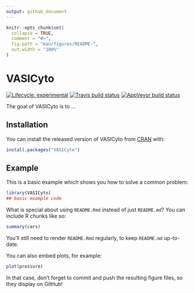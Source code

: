 ```yaml
---
output: github_document
---
```


<!-- README.md is generated from README.Rmd. Please edit that file -->

```r
knitr::opts_chunk$set(
  collapse = TRUE,
  comment = "#>",
  fig.path = "man/figures/README-",
  out.width = "100%"
)
```

# VASICyto

<!-- badges: start -->
[![Lifecycle: experimental](https://img.shields.io/badge/lifecycle-experimental-orange.svg)](https://www.tidyverse.org/lifecycle/#experimental)
[![Travis build status](https://travis-ci.org/SalebHet/VASICyto.svg?branch=master)](https://travis-ci.org/SalebHet/VASICyto)
[![AppVeyor build status](https://ci.appveyor.com/api/projects/status/github/SalebHet/VASICyto?branch=master&svg=true)](https://ci.appveyor.com/project/SalebHet/VASICyto)
<!-- badges: end -->

The goal of VASICyto is to ...

## Installation

You can install the released version of VASICyto from [CRAN](https://CRAN.R-project.org) with:

``` r
install.packages("VASICyto")
```

## Example

This is a basic example which shows you how to solve a common problem:

```r
library(VASICyto)
## basic example code
```

What is special about using `README.Rmd` instead of just `README.md`? You can include R chunks like so:

```r
summary(cars)
```

You'll still need to render `README.Rmd` regularly, to keep `README.md` up-to-date.

You can also embed plots, for example:

```r
plot(pressure)
```

In that case, don't forget to commit and push the resulting figure files, so they display on GitHub!
